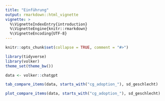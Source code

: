 ```yaml
---
title: "Einführung"
output: rmarkdown::html_vignette
vignette: >
  %\VignetteIndexEntry{introduction}
  %\VignetteEngine{knitr::rmarkdown}
  %\VignetteEncoding{UTF-8}
---
```


```r

knitr::opts_chunk$set(collapse = TRUE, comment = "#>")

library(tidyverse)
library(volker)
theme_set(theme_bw())

data <- volker::chatgpt

```

```r


tab_compare_items(data, starts_with("cg_adoption_"), sd_geschlecht)

plot_compare_items(data, starts_with("cg_adoption_"), sd_geschlecht)

```

